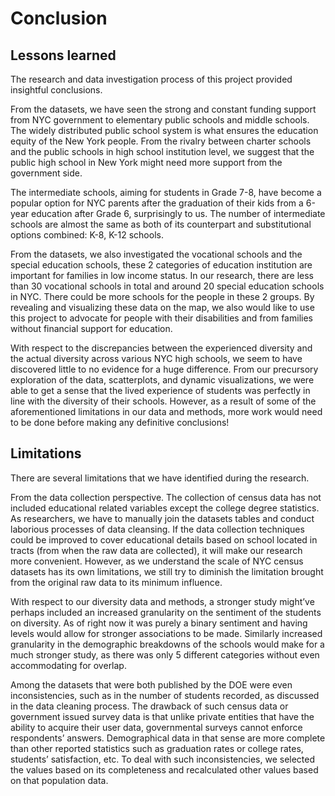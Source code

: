 # Conclusion

## Lessons learned

The research and data investigation process of this project provided insightful conclusions. 

From the datasets, we have seen the strong and constant funding support from NYC government to elementary public schools and middle schools. The widely distributed public school system is what ensures the education equity of the New York people. From the rivalry between charter schools and the public schools in high school institution level, we suggest that the public high school in New York might need more support from the government side.

The intermediate schools, aiming for students in Grade 7-8, have become a popular option for NYC parents after the graduation of their kids from a 6-year education after Grade 6, surprisingly to us. The number of intermediate schools are almost the same as both of its counterpart and substitutional options combined: K-8, K-12 schools.

From the datasets, we also investigated the vocational schools and the special education schools, these 2 categories of education institution are important for families in low income status. In our research, there are less than 30 vocational schools in total and around 20 special education schools in NYC. There could be more schools for the people in these 2 groups. By revealing and visualizing these data on the map, we also would like to use this project to advocate for people with their disabilities and from families without financial support for education.

With respect to the discrepancies between the experienced diversity and the actual diversity across various NYC high schools, we seem to have discovered little to no evidence for a huge difference. From our precursory exploration of the data, scatterplots, and dynamic visualizations, we were able to get a sense that the lived experience of students was perfectly in line with the diversity of their schools. However, as a result of some of the aforementioned limitations in our data and methods, more work would need to be done before making any definitive conclusions!



## Limitations

There are several limitations that we have identified during the research.

From the data collection perspective. The collection of census data has not included educational related variables except the college degree statistics. As researchers, we have to manually join the datasets tables and conduct laborious processes of data cleansing. If the data collection techniques could be improved to cover educational details based on school located in tracts (from when the raw data are collected), it will make our research more convenient. However, as we understand the scale of NYC census datasets has its own limitations, we still try to diminish the limitation brought from the original raw data to its minimum influence.

With respect to our diversity data and methods, a stronger study might’ve perhaps included an increased granularity on the sentiment of the students on diversity. As of right now it was purely a binary sentiment and having levels would allow for stronger associations to be made. Similarly increased granularity in the demographic breakdowns of the schools would make for a much stronger study, as there was only 5 different categories without even accommodating for overlap.

Among the datasets that were both published by the DOE were even inconsistencies, such as in the number of students recorded, as discussed in the data cleaning process. The drawback of such census data or government issued survey data is that unlike private entities that have the ability to acquire their user data, governmental surveys cannot enforce respondents’ answers. Demographical data in that sense are more complete than other reported statistics such as graduation rates or college rates, students’ satisfaction, etc. To deal with such inconsistencies, we selected the values based on its completeness and recalculated other values based on that population data.


